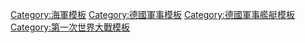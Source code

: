 <noinclude>{{noteTA
|1=zh-hans:勃兰登堡州; zh-tw:布蘭登堡; zh-hk:勃蘭登堡;
|2=zh-hans:安斯瓦尔德; zh-tw:安斯華; zh-hk:安斯華;
|3=zh-hans:奥斯瓦尔德; zh-tw:奧斯華; zh-hk:奧斯華;
|4=zh-hans:布雷; zh-tw:佈雷; zh-hk:佈雷;
|5=zh-hans:德累斯顿; zh-tw:德勒斯登; zh-hk:德累斯頓;
|6=zh-hans:马格德堡; zh-tw:馬德堡; zh-hk:馬德堡;
|7=zh-hans:卡尔斯鲁厄; zh-tw:卡爾斯魯爾; zh-hk:卡爾斯魯厄;
}}</noinclude>{{military navigation
| name = WWIGermanShips
| style = wide
| title = 一戰德國海軍艦船
| bodyclass = hlist
| image = [[File:War Ensign of Germany (1903–1919).svg|100px]]

| group1 = <div style="text-align: center;">[[航空母舰]]</div>
| list1  =
* [[一号航空母舰 (1915年)|"I"]]{{I sup|X}}

| group2 = [[水上飛機母艦]]
| list2  =
* {{link-de|安斯華號水上飛機母艦|SMH Answald|安斯華}}
* {{link-de|聖埃倫娜號水上飛機母艦|Santa Elena (Schiff, 1907)|聖埃倫娜}}
* {{link-de|奧斯華號水上飛機母艦|SMH Oswald|奧斯華}}
* {{link-de|格林杜爾號水上飛機母艦|SMH Glyndwr|格林杜爾}}{{I sup|C}}
* {{link-de|阿德琳·胡戈·施廷內斯號水上飛機母艦|Adeline Hugo Stinnes 3|阿德琳·胡戈·施廷內斯}}

| group3 = <div style="text-align: center;">[[无畏舰]]</div>
| list3  =
* [[拿騷級戰列艦|拿騷]]
* [[黑爾戈蘭級戰列艦|黑爾戈蘭]]
* [[皇帝級戰艦|皇帝]]
* [[国王级战列舰|國王]]
* [[巴伐利亚级战列舰|巴伐利亞]]
* [[L 20e α方案|L 20e α]]{{I sup|X}}

| group4 = <div style="text-align: center;">[[前無畏艦]]</div>
| list4  =
* [[勃兰登堡级战列舰|勃蘭登堡]]
* [[德皇腓特烈三世级战列舰|德皇腓特烈三世]]
* [[维特尔斯巴赫级战列舰|維特爾斯巴赫]]
* [[不伦瑞克级战列舰|不倫瑞克]]
* [[德国级战列舰|德國]]

| group5 = <div style="text-align: center;">[[战列巡洋舰|戰鬥巡洋艦]]</div>
| list5  =
* [[冯·德·坦恩号大巡洋舰|馮·德·坦恩]]{{I sup|S}}
* [[毛奇级大巡洋舰|毛奇]]
* [[塞德利茨号大巡洋舰|塞德利茨]]{{I sup|S}}
* [[德夫林格级大巡洋舰|德弗林格爾]]
* [[马肯森级大巡洋舰|馬肯森]]{{I sup|X}}
* [[约克代舰级大巡洋舰|約克代艦]]{{I sup|X}}

| group6 = <div style="text-align: center;">[[岸防艦]]</div><div style="text-align: center;"></div>
| list6  =
* [[齐格弗里德级岸防舰|齊格弗里德]]
* {{link-en|奧丁級岸防艦|Odin-class coastal defense ship|奧丁}}

| group7 = <div style="text-align: center;">[[輕巡洋艦]]</div>
| list7  =
* {{link-en|海拉號輕巡洋艦|SMS Hela|海拉}}{{I sup|S}}
* [[瞪羚级小巡洋舰|瞪羚]]
* [[不来梅级小巡洋舰|不萊梅]]
* [[柯尼斯堡级小巡洋舰 (1905年)|柯尼斯堡]]
* [[德累斯顿级小巡洋舰|德累斯頓]]
* [[科尔贝格级小巡洋舰|科爾貝格]]
* [[马格德堡级小巡洋舰|馬德堡]]
* [[卡尔斯鲁厄级小巡洋舰|卡爾斯魯厄]]
* [[格劳登茨级小巡洋舰|格勞登茲]]
* [[皮劳级小巡洋舰|皮勞]]
* [[威斯巴登级小巡洋舰|威斯巴登]]
* [[柯尼斯堡级小巡洋舰 (1915年)|柯尼斯堡]]
* [[科隆级小巡洋舰|科隆]]
* [[舰队巡洋舰|FK方案]]{{I sup|X}}

| group8 = <div style="text-align: center;">[[裝甲巡洋艦]]</div>
| list8  =
* [[俾斯麦首爵号装甲巡洋舰|俾斯麥首爵]]{{I sup|S}}
* [[海因里希亲王号装甲巡洋舰|海因里希親王]]{{I sup|S}}
* [[阿达尔贝特亲王级大巡洋舰|阿達爾貝特親王]]
* [[罗恩级大巡洋舰|羅恩]]
* [[沙恩霍斯特级大巡洋舰|沙恩霍斯特]]
* [[布吕歇尔号大巡洋舰|布呂歇爾]]{{I sup|S}}

| group9 = <div style="text-align: center;">[[防護巡洋艦]]</div>
| list9  =
* [[奥古斯塔皇后号防护巡洋舰|奧古斯塔皇后]]{{I sup|S}}
* [[维多利亚·路易丝级防护巡洋舰|維多利亞·路易絲]]

| group10 = <div style="text-align: center;">[[布雷巡洋舰|佈雷巡洋艦]]</div>
| list10  =
* {{link-en|鸚鵡螺級佈雷巡洋艦|Nautilus-class minelayer|鸚鵡螺}}
* [[丽蝇级布雷巡洋舰|麗蠅]]

| group11 = <div style="text-align: center;">{{link-en|第一次世界大戰德國遠洋魚雷艇|German ocean-going torpedo boats of World War I|大型魚雷艇}} / [[驱逐舰]]</div>
| list11  =
* {{link-en|S90級大型魚雷艇|S90-class torpedo boat|1898}}
* {{link-en|S138級大型魚雷艇|S138-class torpedo boat|1906}}
* {{link-en|V1級大型魚雷艇|V1-class destroyer|1911}}
* {{link-en|V25級大型魚雷艇|V25-class torpedo boat|1913}}
* {{link-en|B97級驅逐艦|B 97-class destroyer|1914}}
* {{link-en|S113級大型魚雷艇|German ocean-going torpedo boats of World War I#Type 1916|1916}}
* {{link-en|V125級大型魚雷艇|German ocean-going torpedo boats of World War I#1916 Mobilization Type|1916M}}
* {{link-en|V170級大型魚雷艇|German ocean-going torpedo boats of World War I#1918 Mobilization Type|1918M}}{{I sup|X}}

| group12 = <div style="text-align: center;">[[巡邏艦|炮艇]]</div>
| list12  =
* {{link-ja|鸡貂级炮艇|イルティス級砲艦|雞貂}}

| group13 = <div style="text-align: center;">[[魚雷艇]]</div>
| list13  =
* {{link-en|A級魚雷艇|A-class torpedo boat|A}}

| group14 = <div style="text-align: center;">[[U型潜艇]]</div>
| list14  =
* [[U-1号潜艇 (1906年)|U-1]]{{I sup|S}}
* [[U-2号潜艇 (1908年)|U-2]]{{I sup|S}}
* {{link-cs|U-3型潜艇|Třída U 3 (1909)|U-3}}
* {{link-cs|U-5型潜艇|Třída U 5 (1910)|U-5}}
* {{link-cs|U-9型潜艇|Třída U 9|U-9}}
* {{link-cs|U-13型潜艇|Třída U 13|U-13}}
* [[U-16号潜艇 (1911年)|U-16]]{{I sup|S}}
* {{link-cs|U-17型潜艇|Třída U 17|U-17}}
* {{link-cs|U-19型潜艇|Třída U 19|U-19}}
* {{link-cs|U-23型潜艇|Třída U 23|U-23}}
* {{link-cs|U-27型潜艇|Třída U 27 (1913)|U-27}}
* {{link-en|U-31型潜艇|German Type U 31 submarine|U-31}}
* [[UA号潜艇 (1914年)|UA]]{{I sup|C}}{{I sup|S}}
* [[巴利拉号潜艇 (1915年)|U-42]]{{I sup|I}}{{I sup|S}}
* {{link-cs|U-43型潜艇|Třída U 43|U-43}}
* {{link-cs|U-51型潜艇|Třída U 51|U-51}}
* {{link-cs|U-57型潜艇|Třída U 57|U-57}}
* {{link-cs|U-63型潜艇|Třída U 63|U-63}}
* [[UD级潜艇|U-66]]{{I sup|A}}
* [[UB-I型潜艇|UB-I]]
* [[UB-II型潜艇|UB-II]]
* [[UC-I型潜艇|UC-I]]
* {{link-en|UE-I型潜艇|German Type UE I submarine|UE-I}}
* {{link-en|U-81型潜艇|German Type U 81 submarine|U-81}}
* {{link-en|UC-II型潜艇|German Type UC II submarine|UC-II}}
* {{link-en|U-87型潜艇|German Type U 87 submarine|U-87}}
* {{link-en|U-93型潜艇|German Type U 93 submarine|U-93}}
* [[UB-III型潜艇|UB-III]]
* {{link-en|U-115號潜艇 (1918年)|SM U-115|U-115}}{{I sup|X}}
* {{link-en|UE-II型潜艇|German Type UE II submarine|UE-II}}
* {{link-en|U-127型潜艇|German Type U 127 submarine|U-127}}
* {{link-en|大型MS型潜艇|German Type Large MS submarine|U-131}}{{I sup|X}}
* {{link-en|大型MS型潜艇|German Type Large MS submarine|U-135}}
* [[U-139级潜艇|U-139]]
* [[U-142号潜艇 (1918年)|U-142]]
* [[U-151级潜艇|U-151]]
* {{link-en|UC-III型潜艇|German Type UC III submarine|UC-III}}
* {{link-cs|U-158型潜艇|Třída U 158|U-158}}{{I sup|X}}
* {{link-de|UD-1號潜艇|SM UD 1|UD-1}}{{I sup|S}}{{I sup|X}}
* {{link-de|UF級潜艇|U-Boot-Klasse UF|UF}}{{I sup|X}}
* {{link-de|UG級潜艇|U-Boot-Klasse UG|UG}}{{I sup|X}}

| below =
; A: 從奧匈帝國購入
; C: 俘獲
; I: 被意大利扣押
; S: 僅建一艘
; X: 計劃取消

}}<noinclude>
{{collapsible option}}
[[Category:海軍模板]]
[[Category:德國軍事模板]]
[[Category:德國軍事艦艇模板]]
[[Category:第一次世界大戰模板]]
</noinclude>